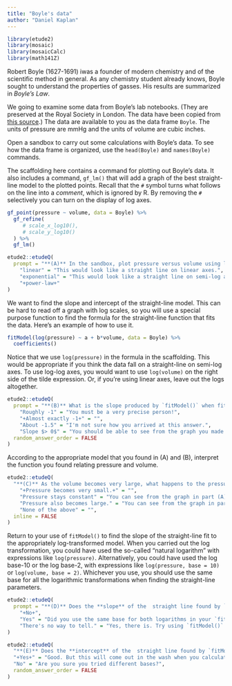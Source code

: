 ```yaml
---
title: "Boyle's data"
author: "Daniel Kaplan"
---
```


```r
library(etude2)
library(mosaic)
library(mosaicCalc)
library(math141Z)
```


Robert Boyle (1627-1691) iwas a founder of modern chemistry and of the scientific method in general. As any chemistry student already knows, Boyle sought to understand the properties of gasses. His results are summarized in *Boyle's Law*.

We going to examine some data from Boyle's lab notebooks. (They are preserved at the Royal Society in London. The data have been copied from [this source](
https://chem.libretexts.org/Courses/University_of_California_Davis/UCD_Chem_002A/UCD_Chem_2A/Text/Unit_III%3A_Physical_Properties_of_Gases/06.03_Relationships_among_Pressure%2C_Temperature%2C_Volume%2C_and_Amount).) The data are available to you as the data frame `Boyle`.  The units of pressure are mmHg and the units of volume are cubic inches.

Open a sandbox to carry out some calculations with Boyle's data. To see how the data frame is organized, use the `head(Boyle)` and `names(Boyle)` commands. 

::: {.scaffolding}
The scaffolding here contains a command for plotting out Boyle's data. It also includes a command, `gf_lm()` that will add a graph of the best straight-line model to the plotted points. Recall that the `#` symbol turns what follows on the line into a *comment*,  which is ignored by R. By removing the `#` selectively you can turn on the display of log axes.

```r
gf_point(pressure ~ volume, data = Boyle) %>%
  gf_refine(
     # scale_x_log10(),
     # scale_y_log10()
  ) %>%
  gf_lm()
```
:::


```r
etude2::etudeQ(
  prompt = "**(A)** In the sandbox, plot pressure versus volume using linear, semi-log, and log-log axes. Based on the plot, and the straight-line function drawn, which of these is a good model of the relationship between pressure and volume?",
    "linear" = "This would look like a straight line on linear axes.",
    "exponential" = "This would look like a straight line on semi-log axes.",
    "+power-law+"
)
```

::: {.scaffolding}
We want to find the slope and intercept of the straight-line model. This can be hard to read off a graph with log scales, so you will use a special purpose function to find the formula for the straight-line function that fits the data. Here's an example of how to use it.
```r
fitModel(log(pressure) ~ a + b*volume, data = Boyle) %>%
  coefficients()
```

Notice that we use `log(pressure)` in the formula in the scaffolding. This would be appropriate if you think the data fall on a straight-line on semi-log axes. To use log-log axes, you would want to use `log(volume)` on the right side of the tilde expression. Or, if you're using linear axes, leave out the logs altogether. 
:::


```r
etude2::etudeQ(
  prompt = "**(B)** What is the slope produced by `fitModel()` when fitting the correct model type from part (1)?",
    "Roughly -1" = "You must be a very precise person!",
    "+Almost exactly -1+" = "",
    "About -1.5" = "I'm not sure how you arrived at this answer.",
    "Slope $> 0$" = "You should be able to see from the graph you made in part (1) that the slope is negative.",
  random_answer_order = FALSE
)
```

According to the appropriate model that you found in (A) and (B), interpret the function you found relating pressure and volume.


```r
etude2::etudeQ(
  "**(C)** As the volume becomes very large, what happens to the pressure?",
    "+Pressure becomes very small.+" = "",
    "Pressure stays constant" = "You can see from the graph in part (A) that pressure does change with volume.",
    "Pressure also becomes large." = "You can see from the graph in part (A) that pressure goes down as volume goes up.",
    "None of the above" = "",
  inline = FALSE
)
```

Return to your use of `fitModel()` to find the slope of the straight-line fit to the appropriately log-transformed model. When you carried out the log transformation, you could have used the so-called "natural logarithm" with expressions like `log(pressure)`.  Alternatively, you could have used the log base-10 or the log base-2, with expressions like `log(pressure, base = 10)` or `log(volume, base = 2)`.  Whichever you use, you should use the same base for all the logarithmic transformations when finding the straight-line parameters.


```r
etude2::etudeQ(
  prompt = "**(D)** Does the **slope** of the  straight line found by `fitModel()` depend on which base is used?",
    "+No+",
    "Yes" = "Did you use the same base for both logarithms in your `fitModel()` expression?",
    "There's no way to tell." = "Yes, there is. Try using `fitModel()` with the different bases of log."
)
```

```r
etude2::etudeQ(
  "**(E)** Does the **intercept** of the  straight line found by `fitModel()` depend on which base is used?",
  "+Yes+" = "Good. But this will come out in the wash when you calculate the parameter $C$ in $C x^b$, since $C$ will be either $2^\\mbox{intercept}$ or $10^\\mbox{intercept}$ or $e^\\mbox{intercept}$ depending on the base log you use.",
  "No" = "Are you sure you tried different bases?",
  random_answer_order = FALSE
)
```

